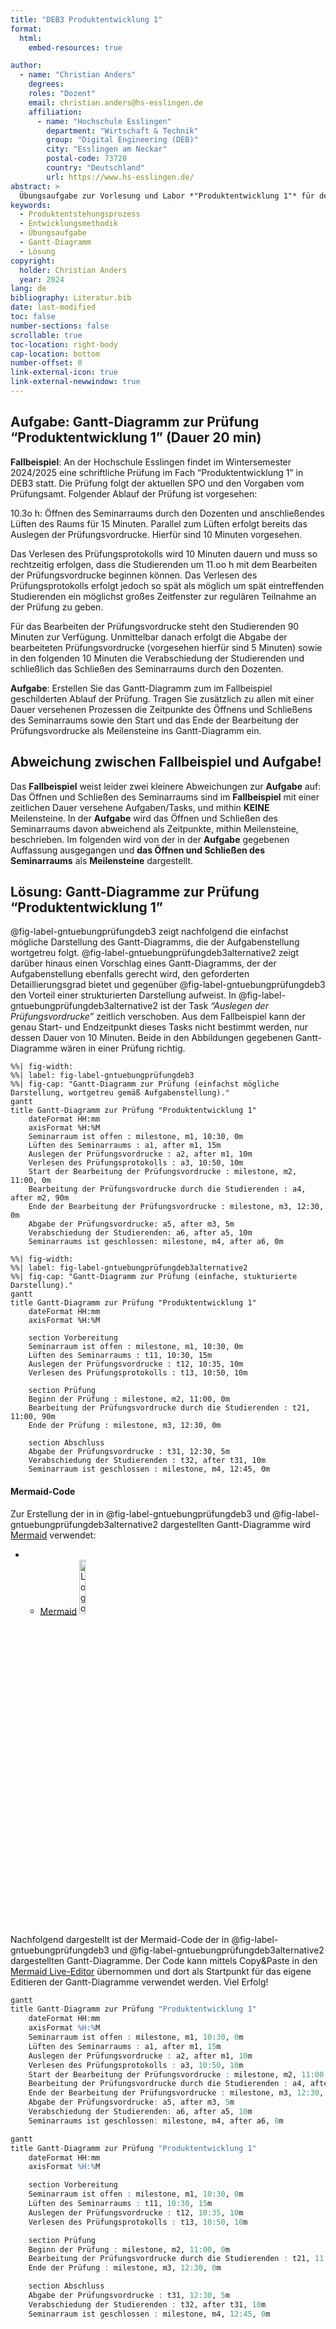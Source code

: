 ```yaml
---
title: "DEB3 Produktentwicklung 1"
format:
  html:
    embed-resources: true

author:
  - name: "Christian Anders"
    degrees: 
    roles: "Dozent"
    email: christian.anders@hs-esslingen.de
    affiliation: 
      - name: "Hochschule Esslingen"
        department: "Wirtschaft & Technik"
        group: "Digital Engineering (DEB)"
        city: "Esslingen am Neckar"
        postal-code: 73728
        country: "Deutschland"
        url: https://www.hs-esslingen.de/
abstract: > 
  Übungsaufgabe zur Vorlesung und Labor *"Produktentwicklung 1"* für den Studiengang Digital Engineering DEB3
keywords:
  - Produktentstehungsprozess
  - Entwicklungsmethodik
  - Übungsaufgabe
  - Gantt-Diagramm
  - Lösung
copyright: 
  holder: Christian Anders
  year: 2024
lang: de
bibliography: Literatur.bib
date: last-modified
toc: false
number-sections: false
scrollable: true
toc-location: right-body
cap-location: bottom
number-offset: 0
link-external-icon: true
link-external-newwindow: true
---
```


<!--
format:
  html:
    embed-resources: true
lang: de
bibliography: Literatur.bib
-->

<!-- -------------------------------------------------------------------------

                       Erstellen eines Gantt-Diagramms

-------------------------------------------------------------------------- -->


::: {.callout-note}
## Aufgabe: Gantt-Diagramm zur Prüfung "Produktentwicklung 1" (Dauer 20 min)

**Fallbeispiel**: An der Hochschule Esslingen findet im Wintersemester 2024/2025 eine schriftliche Prüfung im Fach "Produktentwicklung 1" in DEB3 statt. Die Prüfung folgt der aktuellen SPO und den Vorgaben vom Prüfungsamt. Folgender Ablauf der Prüfung ist vorgesehen: 

10.3o h: Öffnen des Seminarraums durch den Dozenten und anschließendes Lüften des Raums für 15 Minuten. Parallel zum Lüften erfolgt bereits das Auslegen der Prüfungsvordrucke. Hierfür sind 10 Minuten vorgesehen. 

Das Verlesen des Prüfungsprotokolls wird 10 Minuten dauern und muss so rechtzeitig erfolgen, dass die Studierenden um 11.oo h mit dem Bearbeiten der Prüfungsvordrucke beginnen können. Das Verlesen des Prüfungsprotokolls erfolgt jedoch so spät als möglich um spät eintreffenden Studierenden ein möglichst großes Zeitfenster zur regulären Teilnahme an der Prüfung zu geben. 

Für das Bearbeiten der Prüfungsvordrucke steht den Studierenden 90 Minuten zur Verfügung. Unmittelbar danach erfolgt die Abgabe der bearbeiteten Prüfungsvordrucke (vorgesehen hierfür sind 5 Minuten) sowie in den folgenden 10 Minuten die Verabschiedung der Studierenden und schließlich das Schließen des Seminarraums durch den Dozenten. 

**Aufgabe**: Erstellen Sie das Gantt-Diagramm zum im Fallbeispiel geschilderten Ablauf der Prüfung. Tragen Sie zusätzlich zu allen mit einer Dauer versehenen Prozessen die Zeitpunkte des Öffnens und Schließens des Seminarraums sowie den Start und das Ende der Bearbeitung der Prüfungsvordrucke als Meilensteine ins Gantt-Diagramm ein.
:::

<!--
::: {.callout-important}
## Tipp! Aufgaben bitte stets sehr sorgfältig lesen und alle gegebenen Informationen beachten!
:::
-->

<!-- -------------------------------------------------------------------------

                       Hinweis auf Fehler in der Aufgabenstellung

-------------------------------------------------------------------------- -->
::: {.callout-warning}
## Abweichung zwischen Fallbeispiel und Aufgabe!
Das **Fallbeispiel** weist leider zwei kleinere Abweichungen zur **Aufgabe** auf: Das Öffnen und Schließen des Seminarraums sind im **Fallbeispiel** mit einer zeitlichen Dauer versehene Aufgaben/Tasks, und mithin **KEINE** Meilensteine. In der **Aufgabe** wird das Öffnen und Schließen des Seminarraums davon abweichend als Zeitpunkte, mithin Meilensteine, beschrieben. Im folgenden wird von der in der **Aufgabe** gegebenen Auffassung ausgegangen und **das Öffnen und Schließen des Seminarraums** als **Meilensteine** dargestellt. 
:::

<!-- -------------------------------------------------------------------------

                       Lösung Gantt-Diagramme

-------------------------------------------------------------------------- -->
::: {.callout-tip} 
## Lösung: Gantt-Diagramme zur Prüfung "Produktentwicklung 1"
:::

@fig-label-gntuebungprüfungdeb3 zeigt nachfolgend die einfachst mögliche Darstellung des Gantt-Diagramms, die der Aufgabenstellung wortgetreu folgt. @fig-label-gntuebungprüfungdeb3alternative2 zeigt darüber hinaus einen Vorschlag eines Gantt-Diagramms, der der Aufgabenstellung ebenfalls gerecht wird, den geforderten Detaillierungsgrad bietet und gegenüber @fig-label-gntuebungprüfungdeb3 den Vorteil einer strukturierten Darstellung aufweist. In @fig-label-gntuebungprüfungdeb3alternative2 ist der Task *"Auslegen der Prüfungsvordrucke"* zeitlich verschoben. Aus dem Fallbeispiel kann der genau Start- und Endzeitpunkt dieses Tasks nicht bestimmt werden, nur dessen Dauer von 10 Minuten. Beide in den Abbildungen gegebenen Gantt-Diagramme wären in einer Prüfung richtig.


```mermaid
%%| fig-width: 
%%| label: fig-label-gntuebungprüfungdeb3
%%| fig-cap: "Gantt-Diagramm zur Prüfung (einfachst mögliche Darstellung, wortgetreu gemäß Aufgabenstellung)."
gantt
title Gantt-Diagramm zur Prüfung "Produktentwicklung 1"
    dateFormat HH:mm
    axisFormat %H:%M
    Seminarraum ist offen : milestone, m1, 10:30, 0m
    Lüften des Seminarraums : a1, after m1, 15m
    Auslegen der Prüfungsvordrucke : a2, after m1, 10m
    Verlesen des Prüfungsprotokolls : a3, 10:50, 10m
    Start der Bearbeitung der Prüfungsvordrucke : milestone, m2, 11:00, 0m
    Bearbeitung der Prüfungsvordrucke durch die Studierenden : a4, after m2, 90m
    Ende der Bearbeitung der Prüfungsvordrucke : milestone, m3, 12:30, 0m
    Abgabe der Prüfungsvordrucke: a5, after m3, 5m
    Verabschiedung der Studierenden: a6, after a5, 10m
    Seminarraums ist geschlossen: milestone, m4, after a6, 0m
```

<!--
```mermaid
%%| fig-width: 
%%| label: fig-label-gntuebungprüfungdeb3alternative
%%| fig-cap: "Gantt-Diagramm zur Prüfung (alternative, erweiterte Darstellung)."
gantt
title Gantt-Diagramm zur Prüfung "Produktentwicklung 1"
    dateFormat HH:mm
    axisFormat %H:%M
    section Vorbereitung
    Seminarraum ist offen : milestone, m1, 10:29, 2m
    Lüften des Seminarraums : t11, 10:30, 15m
    Auslegen der Prüfungsvordrucke : t12, 10:35, 10m
    Zeitpuffer : t14, 10:45, 5m
    Studierende treffen im Seminarraum ein : t15, 10:30, 20m
    ALLE Studierende sind anwesend : crit, milestone, m5, 10:50, 0m
    Verlesen des Prüfungsprotokolls : crit, t13, 10:50, 10m
    section Prüfung
    BEGINN der Prüfung : crit, milestone, m2, 10:59, 2m
    Bearbeitung der Prüfungsvordrucke durch die Studierenden : crit, t21, 11:00, 90m
    ENDE der Prüfung : crit, milestone, m3, 12:29, 2m
    section Abschluss
    Abgabe der Prüfungsvordrucke : crit, t31, 12:30, 5m
    ALLE Prüfungsvordrucke sind abgegeben : crit, milestone, m6, 12:35, 0m
    Verabschiedung der Studierenden : t32, after t31, 10m
    Seminarraum ist geschlossen : milestone, m4, 12:44, 2m
```

@fig-label-gntuebungprüfungdeb3alternative zeigt eine alternative Darstellung des Gantt-Diagramms und geht dabei über die in der Aufgabenstellung geforderte Darstellung hinaus: Der genaue Start- und Endzeitpunkt des Prozesses des Auslegens der Prüfungsvordrucke ist in der Aufgabenstellung nicht genannt (nur dessen Dauer von 10 Minuten sowie dass der Prozess zeitlich parallel zum Lüften des Seminarraum erfolgt) sodass verschiedene Darstellungen möglich sind. 

Zwei wichtige Meilensteine wurden zusätzlich hinzugefügt und der formal kritische Teil der Prüfung farbig hervorgehoben. Die vom Dozenten vorgesehene Pufferzeit von 5 Minuten wurde als zusätzlicher Task ins Gantt-Diagramm eingefügt und so deutlich als Puffer gekennzeichnet. Das für das Eintreffen der Studierenden vorgesehen Zeitfenster wurde als weiterer zusätzlicher Task im Gantt-Diagramm aufgenommen.

::: {.callout-caution collapse="true"}
## Vorsicht vor zu hohem Detaillierungsgrad bei Gantt-Diagrammen!
Bei der Gestaltung von Gantt-Diagrammen bestehen in der Praxis erhebliche Freiheiten bezüglich des Detaillierungsgrads der Darstellung. Dem geneigten Leser sei von einer zu detaillierten Darstellung abgeraten, nicht zuletzt aufgrund des mit dem Detaillierungsgrad entlang des Projektfortschritts oftmals explosionsartig anwachsenden Pflegeaufwands. Zu detaillierte Gantt-Diagramme stellen einen der häufig anzutreffenden Anfängerfehler dar. → *"Gut gemeint ist nicht gut gemacht!"*
:::
-->


```mermaid
%%| fig-width: 
%%| label: fig-label-gntuebungprüfungdeb3alternative2
%%| fig-cap: "Gantt-Diagramm zur Prüfung (einfache, stukturierte Darstellung)."
gantt
title Gantt-Diagramm zur Prüfung "Produktentwicklung 1"
    dateFormat HH:mm
    axisFormat %H:%M

    section Vorbereitung
    Seminarraum ist offen : milestone, m1, 10:30, 0m
    Lüften des Seminarraums : t11, 10:30, 15m
    Auslegen der Prüfungsvordrucke : t12, 10:35, 10m
    Verlesen des Prüfungsprotokolls : t13, 10:50, 10m

    section Prüfung
    Beginn der Prüfung : milestone, m2, 11:00, 0m
    Bearbeitung der Prüfungsvordrucke durch die Studierenden : t21, 11:00, 90m
    Ende der Prüfung : milestone, m3, 12:30, 0m

    section Abschluss
    Abgabe der Prüfungsvordrucke : t31, 12:30, 5m
    Verabschiedung der Studierenden : t32, after t31, 10m
    Seminarraum ist geschlossen : milestone, m4, 12:45, 0m
```



#### Mermaid-Code

Zur Erstellung der in in @fig-label-gntuebungprüfungdeb3 und @fig-label-gntuebungprüfungdeb3alternative2 dargestellten Gantt-Diagramme wird [Mermaid](https://mermaid.js.org/) verwendet:

+ + [Mermaid](https://mermaid.js.org/) ![Logo von Mermaid](images/Mermaid.jpg){width=15% #fig-mermaid}

Nachfolgend dargestellt ist der Mermaid-Code der in @fig-label-gntuebungprüfungdeb3 und @fig-label-gntuebungprüfungdeb3alternative2 dargestellten Gantt-Diagramme. Der Code kann mittels Copy&Paste in den [Mermaid Live-Editor](https://mermaid.live/) übernommen und dort als Startpunkt für das eigene Editieren der Gantt-Diagramme verwendet werden. Viel Erfolg!

```r
gantt
title Gantt-Diagramm zur Prüfung "Produktentwicklung 1"
    dateFormat HH:mm
    axisFormat %H:%M
    Seminarraum ist offen : milestone, m1, 10:30, 0m
    Lüften des Seminarraums : a1, after m1, 15m
    Auslegen der Prüfungsvordrucke : a2, after m1, 10m
    Verlesen des Prüfungsprotokolls : a3, 10:50, 10m
    Start der Bearbeitung der Prüfungsvordrucke : milestone, m2, 11:00, 0m
    Bearbeitung der Prüfungsvordrucke durch die Studierenden : a4, after m2, 90m
    Ende der Bearbeitung der Prüfungsvordrucke : milestone, m3, 12:30, 0m
    Abgabe der Prüfungsvordrucke: a5, after m3, 5m
    Verabschiedung der Studierenden: a6, after a5, 10m
    Seminarraums ist geschlossen: milestone, m4, after a6, 0m
```

```r
gantt
title Gantt-Diagramm zur Prüfung "Produktentwicklung 1"
    dateFormat HH:mm
    axisFormat %H:%M

    section Vorbereitung
    Seminarraum ist offen : milestone, m1, 10:30, 0m
    Lüften des Seminarraums : t11, 10:30, 15m
    Auslegen der Prüfungsvordrucke : t12, 10:35, 10m
    Verlesen des Prüfungsprotokolls : t13, 10:50, 10m

    section Prüfung
    Beginn der Prüfung : milestone, m2, 11:00, 0m
    Bearbeitung der Prüfungsvordrucke durch die Studierenden : t21, 11:00, 90m
    Ende der Prüfung : milestone, m3, 12:30, 0m

    section Abschluss
    Abgabe der Prüfungsvordrucke : t31, 12:30, 5m
    Verabschiedung der Studierenden : t32, after t31, 10m
    Seminarraum ist geschlossen : milestone, m4, 12:45, 0m
```